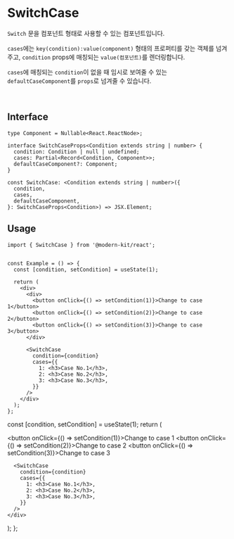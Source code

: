 
# SwitchCase

`Switch` 문을 컴포넌트 형태로 사용할 수 있는 컴포넌트입니다.

`cases`에는 `key(condition):value(component)` 형태의 프로퍼티를 갖는 객체를 넘겨주고, `condition` props에 매칭되는 `value(컴포넌트)`를 렌더링합니다.

`cases`에 매칭되는 `condition`이 없을 때 임시로 보여줄 수 있는 `defaultCaseComponent`를 `props`로 넘겨줄 수 있습니다.

<br />

## Interface
```tsx
type Component = Nullable<React.ReactNode>;

interface SwitchCaseProps<Condition extends string | number> {
  condition: Condition | null | undefined;
  cases: Partial<Record<Condition, Component>>;
  defaultCaseComponent?: Component;
}

const SwitchCase: <Condition extends string | number>({
  condition,
  cases,
  defaultCaseComponent,
}: SwitchCaseProps<Condition>) => JSX.Element;
```

## Usage

```tsx
import { SwitchCase } from '@modern-kit/react';


const Example = () => {
  const [condition, setCondition] = useState(1);

  return (
    <div>
      <div>
        <button onClick={() => setCondition(1)}>Change to case 1</button>
        <button onClick={() => setCondition(2)}>Change to case 2</button>
        <button onClick={() => setCondition(3)}>Change to case 3</button>
      </div>

      <SwitchCase
        condition={condition}
        cases={{
          1: <h3>Case No.1</h3>,
          2: <h3>Case No.2</h3>,
          3: <h3>Case No.3</h3>,
        }}
      />
    </div>
  );
};
```

  const [condition, setCondition] = useState(1);
  return (
    <div>
      <div>
        <button onClick={() => setCondition(1)}>Change to case 1</button>
        <button onClick={() => setCondition(2)}>Change to case 2</button>
        <button onClick={() => setCondition(3)}>Change to case 3</button>
      </div>

      <SwitchCase
        condition={condition}
        cases={{
          1: <h3>Case No.1</h3>,
          2: <h3>Case No.2</h3>,
          3: <h3>Case No.3</h3>,
        }}
      />
    </div>
  );
};

<Example />